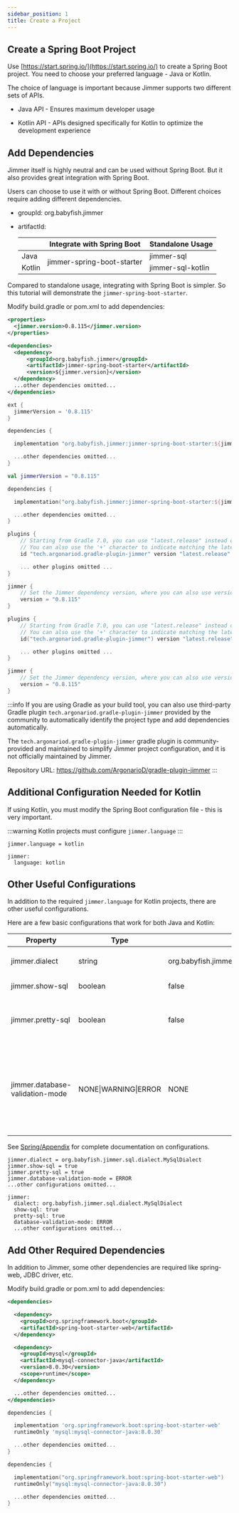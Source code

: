 ```yaml
---
sidebar_position: 1  
title: Create a Project
---
```



## Create a Spring Boot Project

Use [https://start.spring.io/](https://start.spring.io/) to create a Spring Boot project. You need to choose your preferred language - Java or Kotlin. 

The choice of language is important because Jimmer supports two different sets of APIs.

- Java API - Ensures maximum developer usage

- Kotlin API - APIs designed specifically for Kotlin to optimize the development experience  

## Add Dependencies 

Jimmer itself is highly neutral and can be used without Spring Boot. But it also provides great integration with Spring Boot.

Users can choose to use it with or without Spring Boot. Different choices require adding different dependencies.

- groupId: 
    org.babyfish.jimmer

- artifactId:

    <table>
        <thead>
            <tr>
                <th></th>
                <th>Integrate with Spring Boot</th>
                <th>Standalone Usage</th>
            </tr>
        </thead>
        <tbody>
            <tr>
                <td>Java</td>
                <td rowspan="2">jimmer-spring-boot-starter</td>
                <td>jimmer-sql</td>
            </tr>
            <tr>
                <td>Kotlin</td>
                <td>jimmer-sql-kotlin</td>
            </tr>
        </tbody>
    </table>   

Compared to standalone usage, integrating with Spring Boot is simpler. So this tutorial will demonstrate the `jimmer-spring-boot-starter`.

Modify build.gradle or pom.xml to add dependencies:

<Tabs groupId="buildTool">
<TabItem value="maven" label="Maven">

```xml title="pom.xml"
<properties>
  <jimmer.version>0.8.115</jimmer.version>
</properties>

<dependencies>
  <dependency>
      <groupId>org.babyfish.jimmer</groupId>
      <artifactId>jimmer-spring-boot-starter</artifactId>
      <version>${jimmer.version}</version>
  </dependency>
  ...other dependencies omitted...  
</dependencies>
```

</TabItem>
<TabItem value="gradle" label="Gradle">

```groovy
ext {
  jimmerVersion = '0.8.115' 
}

dependencies {

  implementation "org.babyfish.jimmer:jimmer-spring-boot-starter:${jimmerVersion}"

  ...other dependencies omitted...
}
```

</TabItem>
<TabItem value="gradlekts" label="Gradle (Kts)">

```kotlin
val jimmerVersion = "0.8.115"

dependencies {

  implementation("org.babyfish.jimmer:jimmer-spring-boot-starter:${jimmerVersion}")  

  ...other dependencies omitted...
}
```

</TabItem>
<TabItem value="gradle_plugin" label="Gradle Plugin">

```groovy title="build.gradle"
plugins {
    // Starting from Gradle 7.0, you can use "latest.release" instead of a specific version number to represent the use of the latest version.
    // You can also use the '+' character to indicate matching the latest version number starting from the '+' character.
    id "tech.argonariod.gradle-plugin-jimmer" version "latest.release"

    ... other plugins omitted ...
}

jimmer {
    // Set the Jimmer dependency version, where you can also use version range expressions such as "latest.release" or "0.+"
    version = "0.8.115"
}
```

</TabItem>
<TabItem value="gradle_plugin_kts" label="Gradle Plugin (kts)">

```kotlin title="build.gradle.kts"
plugins {
    // Starting from Gradle 7.0, you can use "latest.release" instead of a specific version number to represent the use of the latest version.
    // You can also use the '+' character to indicate matching the latest version number starting from the '+' character.
    id("tech.argonariod.gradle-plugin-jimmer") version "latest.release"

    ... other plugins omitted ...
}

jimmer {
    // Set the Jimmer dependency version, where you can also use version range expressions such as "latest.release" or "0.+"
    version = "0.8.115"
}
```

</TabItem>
</Tabs>

:::info
If you are using Gradle as your build tool, you can also use third-party Gradle plugin `tech.argonariod.gradle-plugin-jimmer` provided by the community to automatically identify the project type and add dependencies automatically.

The `tech.argonariod.gradle-plugin-jimmer` gradle plugin is community-provided and maintained to simplify Jimmer project configuration, and it is not officially maintained by Jimmer.

Repository URL: https://github.com/ArgonarioD/gradle-plugin-jimmer
:::

## Additional Configuration Needed for Kotlin

If using Kotlin, you must modify the Spring Boot configuration file - this is very important.

:::warning
Kotlin projects must configure `jimmer.language` 
:::

<Tabs groupId="springBoot">
<TabItem value="properties" label="application.properties">

```
jimmer.language = kotlin
```

</TabItem>

<TabItem value="yaml" label="application.yml">

```
jimmer:
  language: kotlin
```

</TabItem>
</Tabs>

## Other Useful Configurations

In addition to the required `jimmer.language` for Kotlin projects, there are other useful configurations. 

Here are a few basic configurations that work for both Java and Kotlin:

|Property|Type|Default|Description|
|-|-|-|-| 
|jimmer.dialect|string|org.babyfish.jimmer.sql.dialect.DefaultDialect|Database dialect class name|
|jimmer.show-sql|boolean|false|Print executed SQL if true|
|jimmer.pretty-sql|boolean|false|Ensure that the printed SQL is well-formatted *(compact by default)*|
|jimmer.database-validation-mode|NONE&#124;WARNING&#124;ERROR|NONE|Validate consistency between database schema and entity types. WARNING logs inconsistencies, ERROR throws errors.|

See [Spring/Appendix](../../spring/appendix) for complete documentation on configurations.

<Tabs groupId="springBoot">
<TabItem value="properties" label="application.properties">

```
jimmer.dialect = org.babyfish.jimmer.sql.dialect.MySqlDialect  
jimmer.show-sql = true
jimmer.pretty-sql = true
jimmer.database-validation-mode = ERROR
...other configurations omitted...
```

</TabItem>

<TabItem value="yaml" label="application.yml">

```
jimmer:
  dialect: org.babyfish.jimmer.sql.dialect.MySqlDialect
  show-sql: true
  pretty-sql: true
  database-validation-mode: ERROR
  ...other configurations omitted...  
```

</TabItem>
</Tabs>

## Add Other Required Dependencies

In addition to Jimmer, some other dependencies are required like spring-web, JDBC driver, etc.

Modify build.gradle or pom.xml to add dependencies:

<Tabs groupId="buildTool">
<TabItem value="maven" label="Maven">

```xml
<dependencies>

  <dependency>
    <groupId>org.springframework.boot</groupId>
    <artifactId>spring-boot-starter-web</artifactId>
  </dependency>

  <dependency>
    <groupId>mysql</groupId>
    <artifactId>mysql-connector-java</artifactId>
    <version>8.0.30</version>
    <scope>runtime</scope>
  </dependency>

  ...other dependencies omitted...
</dependencies>
```

</TabItem>

<TabItem value="gradle" label="Gradle">  

```groovy
dependencies {

  implementation 'org.springframework.boot:spring-boot-starter-web'
  runtimeOnly 'mysql:mysql-connector-java:8.0.30'

  ...other dependencies omitted...
}
```

</TabItem>

<TabItem value="gradlekts" label="Gradle (Kts)">

```kotlin
dependencies {

  implementation("org.springframework.boot:spring-boot-starter-web")
  runtimeOnly("mysql:mysql-connector-java:8.0.30")  

  ...other dependencies omitted...
}
```

</TabItem>
</Tabs>